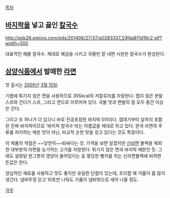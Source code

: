 [[목차]]

== [[바지락]]을 넣고 끓인 [[칼국수]] ==
http://pds26.egloos.com/pds/201408/27/37/a0283337_53fda811d19c2.gif?width=500

대표적인 해물 칼국수. 제대로 해감을 시키고 국물만 잘 내면 시원한 칼국수가 완성된다.

== [[삼양식품]]에서 발매한 [[라면]] ==
첫 출시는 [[2005년]] [[3월 10일]].

기름에 튀기지 않은 면을 사용하므로 355kcal의 저칼로리를 자랑한다. 맵지 않은 분말스프와 건더기 스프, 그리고 면으로 이루어져 있다. 국물 맛과 면발의 질 모두 중간 이상은 간다.

그리고 또 하나가 더 있으니 바로 진공포장된 바지락 5마리다. 껍데기부터 살까지 포함된 진짜 바지락이므로 '바지락 칼국수'라는 이름값을 제대로 하고 있다. 한국 라면의 주류를 차지하는 매운 맛이 아닌, 비교적 순한 맛을 갖고 있다는 것도 특징이다. 

이 제품의 약점은 ~~당연히~~비싸다는 것. 가격을 보면 알겠지만 [[신라면]] 블랙을 제외한 대부분의 라면을 능가하는 고가를 자랑한다. 튀기지 않은 면과 바지락 때문인 듯. 그래도 설렁탕 한그릇의 영양이 들어있다는 둥 황당한 뻥카를 치는 신라면블랙에 비하면 돈값은 한다. 

양심적인 재료를 사용하고 맛도 좋지만 유일한 단점이 있는데, 조리할 때 거품이 좀 많이 생긴다. 냄비뚜껑 닫고 10초만 나둬도 거품이 냄비밖으로 새어 나올 정도.

[[각주]]
